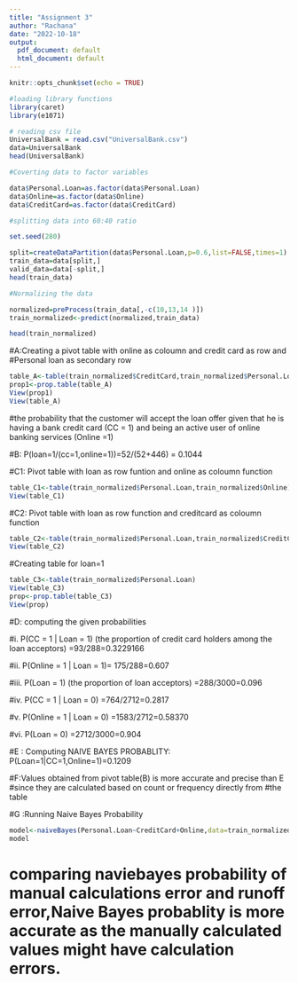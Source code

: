 ---
title: "Assignment 3"
author: "Rachana"
date: "2022-10-18"
output:
  pdf_document: default
  html_document: default
---

```{r setup, include=FALSE}
knitr::opts_chunk$set(echo = TRUE)
```

```{r}
#loading library functions
library(caret)
library(e1071)
```
```{r}
# reading csv file
UniversalBank = read.csv("UniversalBank.csv")
data=UniversalBank
head(UniversalBank)

```

```{r}
#Coverting data to factor variables

data$Personal.Loan=as.factor(data$Personal.Loan)
data$Online=as.factor(data$Online)
data$CreditCard=as.factor(data$CreditCard)
```
```{r}
#splitting data into 60:40 ratio

set.seed(280)

split=createDataPartition(data$Personal.Loan,p=0.6,list=FALSE,times=1)
train_data=data[split,]
valid_data=data[-split,]
head(train_data)
```

```{r}
#Normalizing the data

normalized=preProcess(train_data[,-c(10,13,14 )])
train_normalized<-predict(normalized,train_data)

head(train_normalized)
```

#A:Creating a pivot table with  online  as coloumn and credit card as row and 
#Personal loan as secondary row
```{r}
table_A<-table(train_normalized$CreditCard,train_normalized$Personal.Loan,train_normalized$Online)
prop1<-prop.table(table_A)
View(prop1)
View(table_A)
```
#the probability that the customer will accept the loan offer  given that he is having a bank credit card (CC = 1) and being an active user of online banking services (Online =1) 
                                                                                  

#B: P(loan=1/(cc=1,online=1))=52/(52+446) = 0.1044
 
#C1: Pivot table with loan as row funtion and online as coloumn function

```{r}  
table_C1<-table(train_normalized$Personal.Loan,train_normalized$Online)
View(table_C1)
```

#C2: Pivot table with loan as row function  and creditcard as coloumn function

```{r}
table_C2<-table(train_normalized$Personal.Loan,train_normalized$CreditCard)
View(table_C2)
```

#Creating table for loan=1
```{r}
table_C3<-table(train_normalized$Personal.Loan)
View(table_C3)
prop<-prop.table(table_C3)
View(prop)
```
#D: computing the given probabilities

#i. P(CC = 1 | Loan = 1) (the proportion of credit card holders among the loan acceptors) =93/288=0.3229166


#ii. P(Online = 1 | Loan = 1)= 175/288=0.607


#iii. P(Loan = 1) (the proportion of loan acceptors)  =288/3000=0.096


#iv. P(CC = 1 | Loan = 0)  =764/2712=0.2817


#v. P(Online = 1 | Loan = 0) =1583/2712=0.58370   


#vi. P(Loan = 0) =2712/3000=0.904


#E : Computing NAIVE BAYES PROBABLITY: P(Loan=1|CC=1,Online=1)=0.1209


#F:Values obtained from pivot table(B) is more accurate and precise than E
#since they are calculated based on count or frequency directly from
#the table

#G :Running Naive Bayes Probability
```{r}
model<-naiveBayes(Personal.Loan~CreditCard+Online,data=train_normalized)
model
```

# comparing naviebayes probability of manual calculations error and runoff error,Naive Bayes probablity is more accurate as the manually calculated values might have calculation errors.


